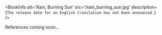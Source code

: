 
<BookInfo
  alt='Rain, Burning Sun'
  src='/rain_burning_sun.jpg'
  description={`The release date for an English translation has not been announced.`}
/>

References coming soon...
